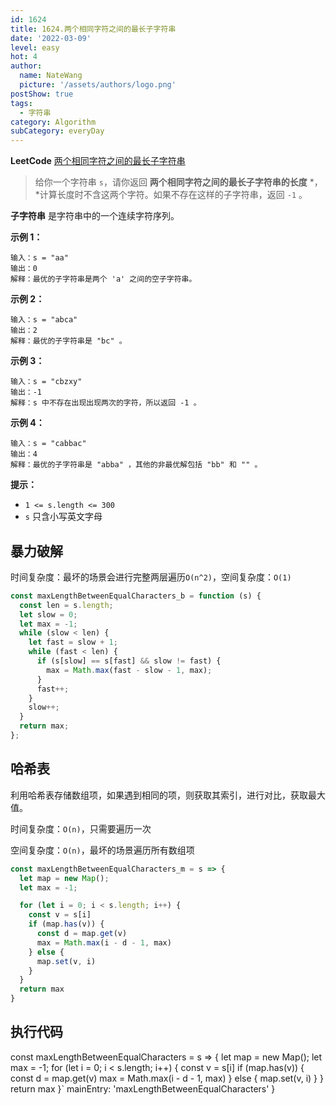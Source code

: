 ```yaml
---
id: 1624
title: 1624.两个相同字符之间的最长子字符串
date: '2022-03-09'
level: easy
hot: 4
author:
  name: NateWang
  picture: '/assets/authors/logo.png'
postShow: true
tags:
  - 字符串
category: Algorithm
subCategory: everyDay
---
```


**LeetCode** [两个相同字符之间的最长子字符串](https://leetcode.cn/problems/largest-substring-between-two-equal-characters/)

> 给你一个字符串 `s`，请你返回 **两个相同字符之间的最长子字符串的长度** *，*计算长度时不含这两个字符。如果不存在这样的子字符串，返回 `-1` 。

**子字符串** 是字符串中的一个连续字符序列。

**示例 1：**

```
输入：s = "aa"
输出：0
解释：最优的子字符串是两个 'a' 之间的空子字符串。
```

**示例 2：**

```
输入：s = "abca"
输出：2
解释：最优的子字符串是 "bc" 。
```

**示例 3：**

```
输入：s = "cbzxy"
输出：-1
解释：s 中不存在出现出现两次的字符，所以返回 -1 。
```

**示例 4：**

```
输入：s = "cabbac"
输出：4
解释：最优的子字符串是 "abba" ，其他的非最优解包括 "bb" 和 "" 。
```

**提示：**

- `1 <= s.length <= 300`
- `s` 只含小写英文字母



## 暴力破解

时间复杂度：最坏的场景会进行完整两层遍历`O(n^2)`，空间复杂度：`O(1)`

```js
const maxLengthBetweenEqualCharacters_b = function (s) {
  const len = s.length;
  let slow = 0;
  let max = -1;
  while (slow < len) {
    let fast = slow + 1;
    while (fast < len) {
      if (s[slow] == s[fast] && slow != fast) {
        max = Math.max(fast - slow - 1, max);
      }
      fast++;
    }
    slow++;
  }
  return max;
};
```

## 哈希表

利用哈希表存储数组项，如果遇到相同的项，则获取其索引，进行对比，获取最大值。

时间复杂度：`O(n)`，只需要遍历一次

空间复杂度：`O(n)`，最坏的场景遍历所有数组项

```js
const maxLengthBetweenEqualCharacters_m = s => {
  let map = new Map();
  let max = -1;

  for (let i = 0; i < s.length; i++) {
    const v = s[i]
    if (map.has(v)) {
      const d = map.get(v)
      max = Math.max(i - d - 1, max)
    } else {
      map.set(v, i)
    }
  }
  return max
}
```


## 执行代码

const maxLengthBetweenEqualCharacters = s => {
  let map = new Map();
  let max = -1;
  for (let i = 0; i < s.length; i++) {
    const v = s[i]
    if (map.has(v)) {
      const d = map.get(v)
      max = Math.max(i - d - 1, max)
    } else {
      map.set(v, i)
    }
  }
  return max
}`
  mainEntry: 'maxLengthBetweenEqualCharacters'
}

<PlayGround js={js} mode='algo' options={options}/> 


